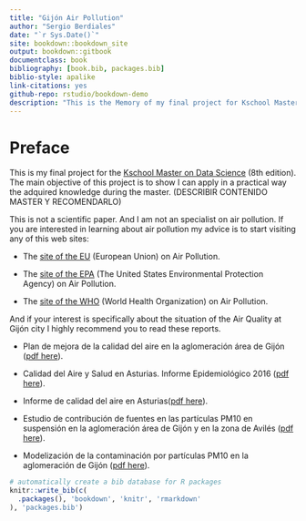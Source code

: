 ```yaml
--- 
title: "Gijón Air Pollution"
author: "Sergio Berdiales"
date: "`r Sys.Date()`"
site: bookdown::bookdown_site
output: bookdown::gitbook
documentclass: book
bibliography: [book.bib, packages.bib]
biblio-style: apalike
link-citations: yes
github-repo: rstudio/bookdown-demo
description: "This is the Memory of my final project for Kschool Master of Data Science. The output format for this example is bookdown::gitbook."
---
```


# Preface
  
  This is my final project for the [Kschool Master on Data Science](https://kschool.com/cursos/master-en-data-science-madrid/) (8th edition). The main objective of this project is to show I can apply in a practical way the adquired knowledge during the master. (DESCRIBIR CONTENIDO MASTER Y RECOMENDARLO)
  
  This is not a scientific paper. And I am not an specialist on air pollution. If you are interested in learning about air pollution my advice is to start visiting any of this web sites: 
  
  * The [site of the EU](https://www.eea.europa.eu/themes/air) (European Union) on Air Pollution.
  
  * The [site of the EPA](https://www.epa.gov/clean-air-act-overview) (The United States Environmental Protection Agency) on Air Pollution.
  
  * The [site of the WHO](https://www.who.int/airpollution/en/) (World Health Organization) on Air Pollution.
  
    
And if your interest is specifically about the situation of the Air Quality at Gijón city I highly recommend you to read these reports. 
    
  * Plan de mejora de la calidad del aire en la aglomeración área de Gijón ([pdf here](https://www.asturias.es/medioambiente/articulos/ficheros/PLAN%20GIJON%20COMPLETO.pdf)). 
  
  * Calidad del Aire y Salud en Asturias. Informe Epidemiológico 2016 ([pdf here](https://www.astursalud.es/documents/31867/36150/Calidad+del+Aire+y+Salud.pdf/c389ab51-032c-245d-8cb8-505556521cb7)). 
  
  * Informe de calidad del aire en Asturias([pdf here](http://movil.asturias.es/medioambiente/articulos/ficheros/Informe%20de%20calidad%20del%20aire%20en%20Asturias%202016.pdf)).
  
  * Estudio de contribución de fuentes en las partículas PM10  en suspensión en la aglomeración área de Gijón y en la zona de Avilés ([pdf here](ftp://ftp.asturias.es/asturias/medioambiente/Planes%20de%20mejora%20de%20la%20calidad%20del%20aire/Planes%202017-19/Estudios%20planes%202017-19/2.%20Estudio%20contribuci%F3n%20fuentes%20en%20part%EDculas%20PM10%20-%20Maqua.pdf)).

  * Modelización de la contaminación por partículas PM10 en la aglomeración de Gijón ([pdf here](ftp://ftp.asturias.es/asturias/medioambiente/Planes%20de%20mejora%20de%20la%20calidad%20del%20aire/Planes%202014-16/Estudios%20planes%202014-16/02-Modelizacion_contaminacion_PM10_Area_Gijon.pdf)).
   

```r
# automatically create a bib database for R packages
knitr::write_bib(c(
  .packages(), 'bookdown', 'knitr', 'rmarkdown'
), 'packages.bib')
```
